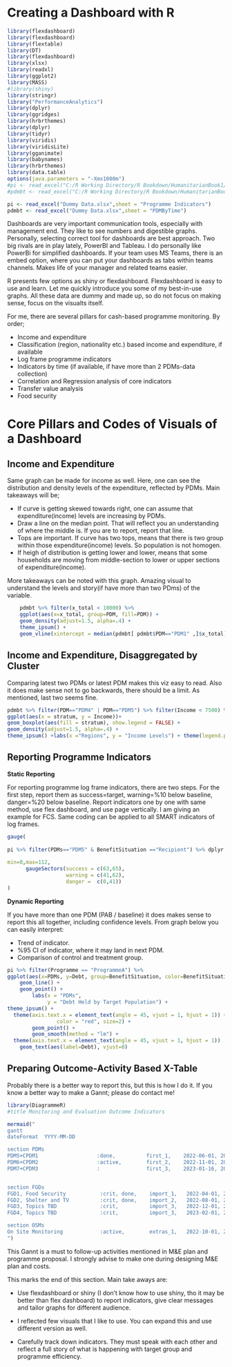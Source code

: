 # Creating a Dashboard with R

```r
library(flexdashboard)
library(flexdashboard)
library(flextable)
library(DT)
library(flexdashboard)
library(xlsx)
library(readxl)
library(ggplot2)
library(MASS)
#library(shiny)
library(stringr)
library("PerformanceAnalytics")
library(dplyr)
library(ggridges)
library(hrbrthemes)
library(dplyr)
library(tidyr)
library(viridis)
library(viridisLite)
library(gganimate)
library(babynames)
library(hrbrthemes)
library(data.table)
options(java.parameters = "-Xmx1000m")
#pi <- read_excel("C:/R Working Directory/R Bookdown/HumanitarianBook1/Dummy Data.xlsx",sheet = "Programme Indicators")
#pdmbt <- read_excel("C:/R Working Directory/R Bookdown/HumanitarianBook1/Dummy Data.xlsx",sheet = "PDMByTime")

pi <- read_excel("Dummy Data.xlsx",sheet = "Programme Indicators")
pdmbt <- read_excel("Dummy Data.xlsx",sheet = "PDMByTime")
```

Dashboards are very important communication tools, especially with management end. They like to see numbers and digestible graphs. Personally, selecting correct tool for dashboards are best approach. Two big rivals are in play lately, PowerBI and Tableau. I do personally like PowerBi for simplified dashboards. If your team uses MS Teams, there is an embed option, where you can put your dashboards as tabs within teams channels. Makes life of your manager and related teams easier.

R presents few options as shiny or flexdashboard. Flexdashboard is easy to use and learn. Let me quickly introduce you some of my best-in-use graphs. All these data are dummy and made up, so do not focus on making sense, focus on the visualts itself.

For me, there are several pillars for cash-based programme monitoring. By order;

-   Income and expenditure
-   Classification (region, nationality etc.) based income and expenditure, if available
-   Log frame programme indicators
-   Indicators by time (if available, if have more than 2 PDMs-data collection)
-   Correlation and Regression analysis of core indicators
-   Transfer value analysis 
-   Food security

#   Core Pillars and Codes of Visuals of a Dashboard

##    Income and Expenditure

Same graph can be made for income as well. Here, one can see the distribution and density levels of the expenditure, reflected by PDMs. Main takeaways will be;

-   If curve is getting skewed towards right, one can assume that expenditure(income) levels are increasing by PDMs.
-   Draw a line on the median point. That will reflect you an understanding of where the middle is. If you are to report, report that line.
-   Tops are important. If curve has two tops, means that there is two group within those expenditure(income) levels. So population is not homogen.
-   If heigh of distribution is getting lower and lower, means that some households are moving from middle-section to lower or upper sections of expenditure(income).

More takeaways can be noted with this graph. Amazing visual to understand the levels and story(if have more than two PDms) of the variable.

```r
    pdmbt %>% filter(x_total < 10000) %>% 
    ggplot(aes(x=x_total, group=PDM, fill=PDM)) +
    geom_density(adjust=1.5, alpha=.4) +
    theme_ipsum() + 
    geom_vline(xintercept = median(pdmbt[ pdmbt$PDM=="PDM1" ,]$x_total),color = "red", size = 1) +labs(x ="Expenditure Levels", y = "Density Levels")
```

##    Income and Expenditure, Disaggregated by Cluster

Comparing latest two PDMs or latest PDM makes this viz easy to read. Also it does make sense not to go backwards, there should be a limit. As mentioned, last two seems fine.

```r
pdmbt %>% filter(PDM=="PDM4" | PDM=="PDM5") %>% filter(Income < 7500) %>% filter(BenefitSit=="Recipient") %>%
ggplot(aes(x = stratum, y = Income))+ 
geom_boxplot(aes(fill = stratum), show.legend = FALSE) +    
geom_density(adjust=1.5, alpha=.4) +
theme_ipsum() +labs(x ="Regions", y = "Income Levels") + theme(legend.position = "none") + facet_grid(. ~ PDM)+coord_flip()
```

##    Reporting Programme Indicators

**Static Reporting**

For reporting programme log frame indicators, there are two steps. For the first step, report them as success=target, warning=%10 below baseline, danger=%20 below baseline. Report indicators one by one with same method, use flex dashboard, and use page vertically. I am giving an example for FCS. Same coding can be applied to all SMART indicators of log frames.

```r
gauge(
  
pi %>% filter(PDMs=="PDM5" & BenefitSituation =="Recipient") %>% dplyr::select(FCS) %>% colMeans(na.rm = TRUE) %>% as.vector(),
  
min=0,max=112,
      gaugeSectors(success = c(63,65),
                   warning = c(41,62),
                   danger =  c(0,41))
)
```

**Dynamic Reporting**

If you have more than one PDM (PAB / baseline) it does makes sense to report this all together, including confidence levels. From graph below you can easily interpret:

-   Trend of indicator.
-   %95 CI of indicator, where it may land in next PDM.
-   Comparison of control and treatment group.

```r
pi %>% filter(Programme == "ProgrammeA") %>%
ggplot(aes(x=PDMs, y=Debt, group=BenefitSituation, color=BenefitSituation)) +
    geom_line() +
    geom_point() +  
        labs(x = "PDMs",
             y = "Debt Held by Target Population") +    
theme_ipsum() + 
  theme(axis.text.x = element_text(angle = 45, vjust = 1, hjust = 1)) +  geom_hline(yintercept=1500, linetype="dashed", 
                color = "red", size=2) +
        geom_point() +
        geom_smooth(method = "lm") + 
  theme(axis.text.x = element_text(angle = 45, vjust = 1, hjust = 1))  +
    geom_text(aes(label=Debt), vjust=0)
```

##    Preparing Outcome-Activity Based X-Table

Probably there is a better way to report this, but this is how I do it. If you know a better way to make a Gannt; please do contact me!

```r
library(DiagrammeR)
#title Monitoring and Evaluation Outcome Indicators

mermaid("
gantt
dateFormat  YYYY-MM-DD

section PDMs
PDM5+CPDM1                   :done,          first_1,    2022-06-01, 2022-11-01
PDM6+CPDM2                   :active,        first_2,    2022-11-01, 2023-01-15
PDM7+CPDM3                   :               first_3,    2023-01-16, 2023-04-15


section FGDs
FGD1, Food Security           :crit, done,    import_1,   2022-04-01, 2022-05-01
FGD2, Shelter and TV          :crit, done,    import_2,   2022-08-01, 2022-09-01
FGD3, Topics TBD              :crit,          import_3,   2022-12-01, 2023-01-01
FGD4, Topics TBD              :crit,          import_3,   2023-02-01, 2023-03-01

section OSMs
On Site Monitoring            :active,        extras_1,   2022-10-01, 2023-04-01
")
```

This Gannt is a must to follow-up activities mentioned in M&E plan and programme proposal. I strongly advise to make one during designing M&E plan and costs.

This marks the end of this section. Main take aways are:

-   Use flexdashboard or shiny (I don't know how to use shiny, tho it may be better than flex dashboard) to report indicators, give clear messages and tailor graphs for different audience.

-   I reflected few visuals that I like to use. You can expand this and use different version as well.

-   Carefully track down indicators. They must speak with each other and reflect a full story of what is happening with target group and programme efficiency.





